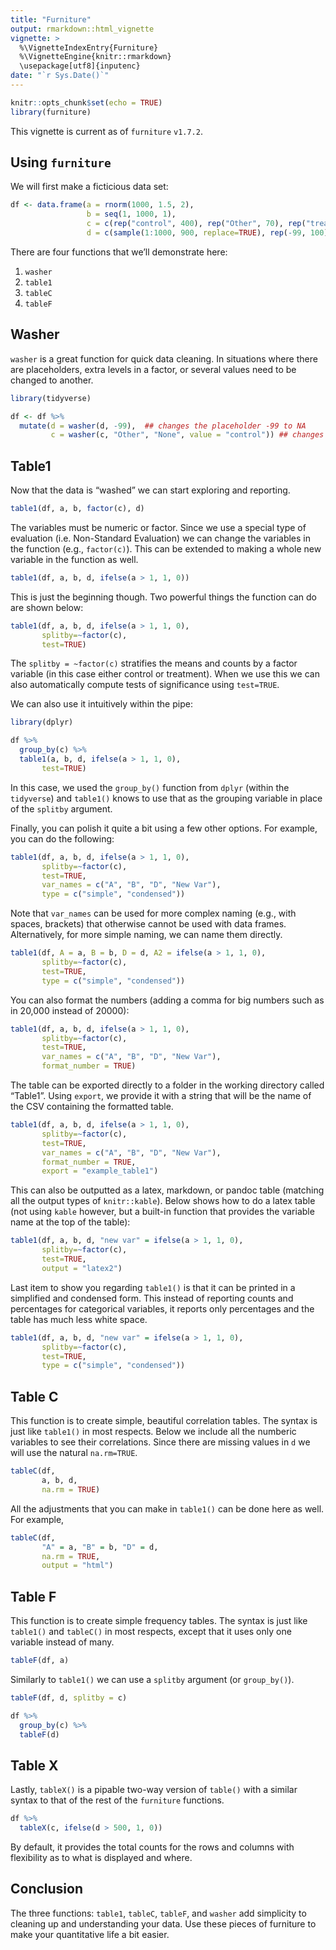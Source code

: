 ```yaml
---
title: "Furniture"
output: rmarkdown::html_vignette
vignette: >
  %\VignetteIndexEntry{Furniture}
  %\VignetteEngine{knitr::rmarkdown}
  \usepackage[utf8]{inputenc}
date: "`r Sys.Date()`"
---
```


```r
knitr::opts_chunk$set(echo = TRUE)
library(furniture)
```

This vignette is current as of `furniture` `v1.7.2`.

## Using `furniture`

We will first make a ficticious data set:
```r
df <- data.frame(a = rnorm(1000, 1.5, 2), 
                 b = seq(1, 1000, 1), 
                 c = c(rep("control", 400), rep("Other", 70), rep("treatment", 500), rep("None", 30)),
                 d = c(sample(1:1000, 900, replace=TRUE), rep(-99, 100)))
```

There are four functions that we'll demonstrate here:

1. `washer`
2. `table1`
3. `tableC`
4. `tableF`

## Washer

`washer` is a great function for quick data cleaning. In situations where there are placeholders, extra levels in a factor, or several values need to be changed to another.
```r
library(tidyverse)

df <- df %>%
  mutate(d = washer(d, -99),  ## changes the placeholder -99 to NA
         c = washer(c, "Other", "None", value = "control")) ## changes "Other" and "None" to "Control"
```


## Table1

Now that the data is "washed" we can start exploring and reporting.
```r
table1(df, a, b, factor(c), d)
```

The variables must be numeric or factor. Since we use a special type of evaluation (i.e. Non-Standard Evaluation) we can change the variables in the function (e.g., `factor(c)`). This can be extended to making a whole new variable in the function as well.

```r
table1(df, a, b, d, ifelse(a > 1, 1, 0))
```

This is just the beginning though. Two powerful things the function can do are shown below:

```r
table1(df, a, b, d, ifelse(a > 1, 1, 0),
       splitby=~factor(c), 
       test=TRUE)
```

The `splitby = ~factor(c)` stratifies the means and counts by a factor variable (in this case either control or treatment). When we use this we can also automatically compute tests of significance using `test=TRUE`. 

We can also use it intuitively within the pipe:
```r
library(dplyr)

df %>%
  group_by(c) %>%
  table1(a, b, d, ifelse(a > 1, 1, 0), 
       test=TRUE)
```
In this case, we used the `group_by()` function from `dplyr` (within the `tidyverse`) and `table1()` knows to use that as the grouping variable in place of the `splitby` argument.

Finally, you can polish it quite a bit using a few other options. For example, you can do the following:
```r
table1(df, a, b, d, ifelse(a > 1, 1, 0),
       splitby=~factor(c), 
       test=TRUE,
       var_names = c("A", "B", "D", "New Var"),
       type = c("simple", "condensed"))
```

Note that `var_names` can be used for more complex naming (e.g., with spaces, brackets) that otherwise cannot be used with data frames. Alternatively, for more simple naming, we can name them directly.
```r
table1(df, A = a, B = b, D = d, A2 = ifelse(a > 1, 1, 0),
       splitby=~factor(c), 
       test=TRUE,
       type = c("simple", "condensed"))
```


You can also format the numbers (adding a comma for big numbers such as in 20,000 instead of 20000):
```r
table1(df, a, b, d, ifelse(a > 1, 1, 0),
       splitby=~factor(c), 
       test=TRUE,
       var_names = c("A", "B", "D", "New Var"),
       format_number = TRUE)
```

The table can be exported directly to a folder in the working directory called "Table1". Using `export`, we provide it with a string that will be the name of the CSV containing the formatted table.
```r
table1(df, a, b, d, ifelse(a > 1, 1, 0),
       splitby=~factor(c), 
       test=TRUE,
       var_names = c("A", "B", "D", "New Var"),
       format_number = TRUE,
       export = "example_table1")
```

This can also be outputted as a latex, markdown, or pandoc table (matching all the output types of `knitr::kable`). Below shows how to do a latex table (not using `kable` however, but a built-in function that provides the variable name at the top of the table):
```r
table1(df, a, b, d, "new var" = ifelse(a > 1, 1, 0),
       splitby=~factor(c), 
       test=TRUE,
       output = "latex2")
```

Last item to show you regarding `table1()` is that it can be printed in a simplified and condensed form. This instead of reporting counts and percentages for categorical variables, it reports only percentages and the table has much less white space.
```r
table1(df, a, b, d, "new var" = ifelse(a > 1, 1, 0),
       splitby=~factor(c), 
       test=TRUE,
       type = c("simple", "condensed"))
```


## Table C

This function is to create simple, beautiful correlation tables. The syntax is just like `table1()` in most respects. Below we include all the numberic variables to see their correlations. Since there are missing values in `d` we will use the natural `na.rm=TRUE`.

```r
tableC(df, 
       a, b, d,
       na.rm = TRUE)
```

All the adjustments that you can make in `table1()` can be done here as well. For example,

```r
tableC(df, 
       "A" = a, "B" = b, "D" = d,
       na.rm = TRUE,
       output = "html")
```

## Table F

This function is to create simple frequency tables. The syntax is just like `table1()` and `tableC()` in most respects, except that it uses only one variable instead of many.

```r
tableF(df, a)
```

Similarly to `table1()` we can use a `splitby` argument (or `group_by()`).

```r
tableF(df, d, splitby = c)
```

```r
df %>%
  group_by(c) %>%
  tableF(d)
```


## Table X

Lastly, `tableX()` is a pipable two-way version of `table()` with a similar syntax to that of the rest of the `furniture` functions.

```r
df %>%
  tableX(c, ifelse(d > 500, 1, 0))
```

By default, it provides the total counts for the rows and columns with flexibility as to what is displayed and where.


## Conclusion

The three functions: `table1`, `tableC`, `tableF`, and `washer` add simplicity to cleaning up and understanding your data. Use these pieces of furniture to make your quantitative life a bit easier.

